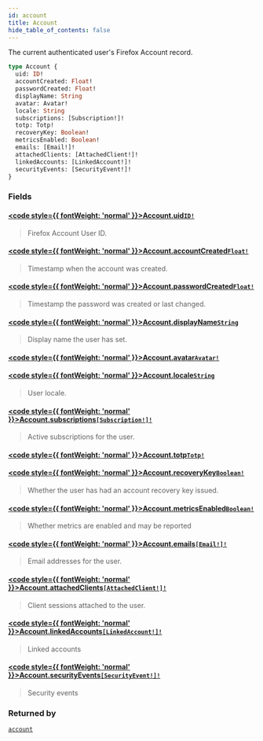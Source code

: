 ```yaml
---
id: account
title: Account
hide_table_of_contents: false
---
```








The current authenticated user's Firefox Account record.

```graphql
type Account {
  uid: ID!
  accountCreated: Float!
  passwordCreated: Float!
  displayName: String
  avatar: Avatar!
  locale: String
  subscriptions: [Subscription!]!
  totp: Totp!
  recoveryKey: Boolean!
  metricsEnabled: Boolean!
  emails: [Email!]!
  attachedClients: [AttachedClient!]!
  linkedAccounts: [LinkedAccount!]!
  securityEvents: [SecurityEvent!]!
}
```


### Fields

#### [<code style={{ fontWeight: 'normal' }}>Account.<b>uid</b></code>](#)<Bullet />[`ID!`](/gql-api/scalars/id) <Badge class="secondary" text="non-null"/> <Badge class="secondary" text="scalar"/>
> Firefox Account User ID.
> 

#### [<code style={{ fontWeight: 'normal' }}>Account.<b>accountCreated</b></code>](#)<Bullet />[`Float!`](/gql-api/scalars/float) <Badge class="secondary" text="non-null"/> <Badge class="secondary" text="scalar"/>
> Timestamp when the account was created.
> 

#### [<code style={{ fontWeight: 'normal' }}>Account.<b>passwordCreated</b></code>](#)<Bullet />[`Float!`](/gql-api/scalars/float) <Badge class="secondary" text="non-null"/> <Badge class="secondary" text="scalar"/>
> Timestamp the password was created or last changed.
> 

#### [<code style={{ fontWeight: 'normal' }}>Account.<b>displayName</b></code>](#)<Bullet />[`String`](/gql-api/scalars/string) <Badge class="secondary" text="scalar"/>
> Display name the user has set.
> 

#### [<code style={{ fontWeight: 'normal' }}>Account.<b>avatar</b></code>](#)<Bullet />[`Avatar!`](/gql-api/objects/avatar) <Badge class="secondary" text="non-null"/> <Badge class="secondary" text="object"/>
> 
> 

#### [<code style={{ fontWeight: 'normal' }}>Account.<b>locale</b></code>](#)<Bullet />[`String`](/gql-api/scalars/string) <Badge class="secondary" text="scalar"/>
> User locale.
> 

#### [<code style={{ fontWeight: 'normal' }}>Account.<b>subscriptions</b></code>](#)<Bullet />[`[Subscription!]!`](/gql-api/objects/subscription) <Badge class="secondary" text="non-null"/> <Badge class="secondary" text="object"/>
> Active subscriptions for the user.
> 

#### [<code style={{ fontWeight: 'normal' }}>Account.<b>totp</b></code>](#)<Bullet />[`Totp!`](/gql-api/objects/totp) <Badge class="secondary" text="non-null"/> <Badge class="secondary" text="object"/>
> 
> 

#### [<code style={{ fontWeight: 'normal' }}>Account.<b>recoveryKey</b></code>](#)<Bullet />[`Boolean!`](/gql-api/scalars/boolean) <Badge class="secondary" text="non-null"/> <Badge class="secondary" text="scalar"/>
> Whether the user has had an account recovery key issued.
> 

#### [<code style={{ fontWeight: 'normal' }}>Account.<b>metricsEnabled</b></code>](#)<Bullet />[`Boolean!`](/gql-api/scalars/boolean) <Badge class="secondary" text="non-null"/> <Badge class="secondary" text="scalar"/>
> Whether metrics are enabled and may be reported
> 

#### [<code style={{ fontWeight: 'normal' }}>Account.<b>emails</b></code>](#)<Bullet />[`[Email!]!`](/gql-api/objects/email) <Badge class="secondary" text="non-null"/> <Badge class="secondary" text="object"/>
> Email addresses for the user.
> 

#### [<code style={{ fontWeight: 'normal' }}>Account.<b>attachedClients</b></code>](#)<Bullet />[`[AttachedClient!]!`](/gql-api/objects/attached-client) <Badge class="secondary" text="non-null"/> <Badge class="secondary" text="object"/>
> Client sessions attached to the user.
> 

#### [<code style={{ fontWeight: 'normal' }}>Account.<b>linkedAccounts</b></code>](#)<Bullet />[`[LinkedAccount!]!`](/gql-api/objects/linked-account) <Badge class="secondary" text="non-null"/> <Badge class="secondary" text="object"/>
> Linked accounts
> 

#### [<code style={{ fontWeight: 'normal' }}>Account.<b>securityEvents</b></code>](#)<Bullet />[`[SecurityEvent!]!`](/gql-api/objects/security-event) <Badge class="secondary" text="non-null"/> <Badge class="secondary" text="object"/>
> Security events
> 



### Returned by

[`account`](/gql-api/queries/account)  <Badge class="secondary" text="query"/>




